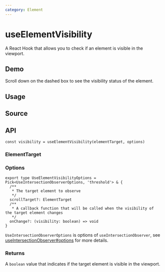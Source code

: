 ```yaml
---
category: Element
---
```


# useElementVisibility


<HooksType category={frontmatter.category} />

A React Hook that allows you to check if an element is visible in the viewport.

## Demo

Scroll down on the dashed box to see the visibility status of the element.


<App />

## Usage



## Source


<Source />

## API

```tsx
const visibility = useElementVisibility(elementTarget, options)
```

### ElementTarget


<Tip type="target" />

### Options

```tsx
export type UseElementVisibilityOptions = Pick<UseIntersectionObserverOptions, 'threshold'> & {
  /**
   * The target element to observe
   */
  scrollTarget?: ElementTarget
  /**
   * A callback function that will be called when the visibility of the target element changes
   */
  onChange?: (visibility: boolean) => void
}
```

`UseIntersectionObserverOptions` is options of `useIntersectionObserver`, see [useIntersectionObserver#options](/reference/use-intersection-observer/#options) for more details.

### Returns

A `boolean` value that indicates if the target element is visible in the viewport.
